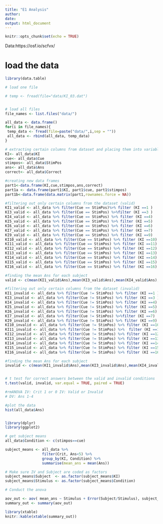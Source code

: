 ```yaml
---
title: "E1 Analysis"
author: 
date: 
output: html_document
---
```


```r
knitr::opts_chunk$set(echo = TRUE)
```

Data:https://osf.io/scfvx/

# load the data

```r
library(data.table)

# load one file

# temp <- fread(file="data/KI_03.dat")


# load all files
file_names <- list.files("data/")

all_data <- data.frame()
for(i in file_names){
 temp_data <- fread(file=paste("data/",i,sep = ""))
 all_data <- rbind(all_data, temp_data)
}
```

```r
# extracting certain columns from dataset and placing them into variables
KI<- all_data$KI
cue<- all_data$Cue
stimpos<- all_data$StimPos
ans<- all_data$Ans
correct<- all_data$Correct

#creating new data frames
part1<-data.frame(KI,cue,stimpos,ans,correct)
part1a <- data.frame(part1$KI, part1$cue, part1$stimpos)
part1b<-data.frame(data.matrix(part1,rownames.force = NA))

#filtering out only certain columns from the dataset (valid)
KI1_valid <- all_data %>% filter(Cue == StimPos)%>% filter (KI ==1 )
KI3_valid <- all_data %>% filter(Cue == StimPos) %>%filter (KI ==3 )
KI4_valid <- all_data %>% filter(Cue == StimPos) %>% filter (KI ==4)
KI5_valid <- all_data %>% filter(Cue == StimPos) %>% filter (KI ==5)
KI6_valid <- all_data %>% filter(Cue == StimPos) %>% filter (KI ==6)
KI7_valid <- all_data %>% filter(Cue == StimPos) %>% filter (KI ==7)
KI9_valid <- all_data %>% filter(Cue == StimPos) %>% filter (KI ==9)
KI10_valid <- all_data %>% filter(Cue == StimPos) %>% filter (KI ==10)
KI11_valid <- all_data %>% filter(Cue == StimPos) %>% filter (KI ==11)
KI12_valid <- all_data %>% filter(Cue == StimPos) %>% filter (KI ==12)
KI13_valid <- all_data %>% filter(Cue == StimPos) %>% filter (KI ==13)
KI14_valid <- all_data %>% filter(Cue == StimPos) %>% filter (KI ==14)
KI15_valid <- all_data %>% filter(Cue == StimPos) %>% filter (KI ==15)
KI16_valid <- all_data %>% filter(Cue == StimPos) %>% filter (KI ==16)

#finding the mean Ans for each subject 
valid <- c(mean(KI1_valid$Ans),mean(KI3_valid$Ans),mean(KI4_valid$Ans),mean(KI5_valid$Ans),mean(KI6_valid$Ans),mean(KI7_valid$Ans),mean(KI9_valid$Ans),mean(KI10_valid$Ans),mean(KI11_valid$Ans),mean(KI12_valid$Ans),mean(KI13_valid$Ans),mean(KI14_valid$Ans),mean(KI15_valid$Ans),mean(KI16_valid$Ans))

#filtering out only certain columns from the dataset (invalid)
KI1_invalid <- all_data %>% filter(Cue != StimPos) %>% filter (KI ==1 )
KI3_invalid <- all_data %>% filter(Cue != StimPos) %>% filter (KI ==3 )
KI4_invalid <- all_data %>% filter(Cue != StimPos) %>% filter (KI ==4)
KI5_invalid <- all_data %>% filter(Cue != StimPos) %>% filter (KI ==5)
KI6_invalid <- all_data %>% filter(Cue != StimPos) %>% filter (KI ==6)
KI7_invalid <- all_data %>% filter(Cue != StimPos) %>%filter (KI ==7)
KI9_invalid <- all_data %>% filter(Cue != StimPos) %>% filter (KI ==9)
KI10_invalid <- all_data %>% filter(Cue != StimPos) %>% filter (KI ==10)
KI11_invalid <- all_data %>% filter(Cue != StimPos) %>%  filter (KI ==11)
KI12_invalid <- all_data %>% filter(Cue != StimPos) %>% filter (KI ==12)
KI13_invalid <- all_data %>% filter(Cue != StimPos) %>% filter (KI ==13)
KI14_invalid <- all_data %>% filter(Cue != StimPos) %>% filter (KI ==14)
KI15_invalid <- all_data %>% filter(Cue != StimPos) %>% filter (KI ==15)
KI16_invalid <- all_data %>% filter(Cue != StimPos) %>% filter (KI ==16)

#finding the mean Ans for each subject 
invalid <- c(mean(KI1_invalid$Ans),mean(KI3_invalid$Ans),mean(KI4_invalid$Ans),mean(KI5_invalid$Ans),mean(KI6_invalid$Ans),mean(KI7_invalid$Ans),mean(KI9_invalid$Ans),mean(KI10_invalid$Ans),mean(KI11_invalid$Ans),mean(KI12_invalid$Ans),mean(KI13_invalid$Ans),mean(KI14_invalid$Ans),mean(KI15_invalid$Ans),mean(KI16_invalid$Ans))


# t test for correct answers between the valid and invalid conditions
t.test(valid, invalid, var.equal = TRUE, paired = TRUE)

```


```r
#rmANOVA IV: Crit 1 or 0 IV: Valid or Invalid 
# DV: Ans 1-4 

#plot the data 
hist(all_data$Ans)


library(dplyr)
library(ggplot2)
```


```r
# get subject means
all_data$Condition <- c(stimpos==cue)

subject_means <- all_data %>%
                 filter(Crit, Ans<5) %>%
                 group_by(KI, Condition) %>%
                 summarise(mean_ans = mean(Ans))

# Make sure IV and Subject are coded as factors
subject_means$Subject  <- as.factor(subject_means$KI)
subject_means$Stimulus <- as.factor(subject_means$Condition)

# Conduct the anova

aov_out <- aov( mean_ans ~ Stimulus + Error(Subject/Stimulus), subject_means)
summary_out <- summary(aov_out)

library(xtable)
knitr::kable(xtable(summary_out))
```










